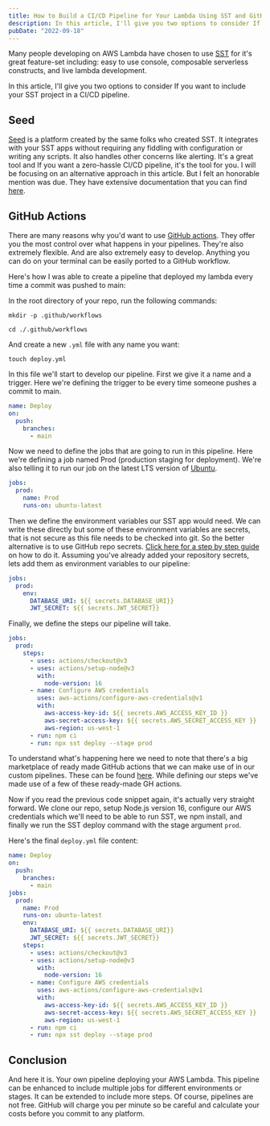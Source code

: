 ```yaml
---
title: How to Build a CI/CD Pipeline for Your Lambda Using SST and GitHub Actions
description: In this article, I'll give you two options to consider If you want to include your SST project in a CI/CD pipeline.
pubDate: "2022-09-18"
---
```


Many people developing on AWS Lambda have chosen to use [SST](https://sst.dev/) for it's great feature-set including: easy to use console, composable serverless constructs, and live lambda development.

In this article, I'll give you two options to consider If you want to include your SST project in a CI/CD pipeline.

## Seed

[Seed](https://seed.run/) is a platform created by the same folks who created SST. It integrates with your SST apps without requiring any fiddling with configuration or writing any scripts. It also handles other concerns like alerting. It's a great tool and If you want a zero-hassle CI/CD pipeline, it's the tool for you. I will be focusing on an alternative approach in this article. But I felt an honorable mention was due. They have extensive documentation that you can find [here](https://seed.run/docs/).

## GitHub Actions

There are many reasons why you'd want to use [GitHub actions](https://docs.github.com/en/actions). They offer you the most control over what happens in your pipelines. They're also extremely flexible. And are also extremely easy to develop. Anything you can do on your terminal can be easily ported to a GitHub workflow.

Here's how I was able to create a pipeline that deployed my lambda every time a commit was pushed to main:

In the root directory of your repo, run the following commands:

```shell
mkdir -p .github/workflows
```

```shell
cd ./.github/workflows
```

And create a new `.yml` file with any name you want:

```shell
touch deploy.yml
```

In this file we'll start to develop our pipeline. First we give it a name and a trigger. Here we're defining the trigger to be every time someone pushes a commit to main.

```yml
name: Deploy
on:
  push:
    branches:
      - main
```

Now we need to define the jobs that are going to run in this pipeline. Here we're defining a job named Prod (production staging for deployment). We're also telling it to run our job on the latest LTS version of [Ubuntu](https://ubuntu.com/).

```yml
jobs:
  prod:
    name: Prod
    runs-on: ubuntu-latest
```

Then we define the environment variables our SST app would need. We can write these directly but some of these environment variables are secrets, that is not secure as this file needs to be checked into git. So the better alternative is to use GitHub repo secrets. [Click here for a step by step guide](https://docs.github.com/en/actions/security-guides/encrypted-secrets) on how to do it.
Assuming you've already added your repository secrets, lets add them as environment variables to our pipeline:

```yml
jobs:
  prod:
    env:
      DATABASE_URI: ${{ secrets.DATABASE_URI}}
      JWT_SECRET: ${{ secrets.JWT_SECRET}}
```

Finally, we define the steps our pipeline will take.

```yml
jobs:
  prod:
    steps:
      - uses: actions/checkout@v3
      - uses: actions/setup-node@v3
        with:
          node-version: 16
      - name: Configure AWS credentials
        uses: aws-actions/configure-aws-credentials@v1
        with:
          aws-access-key-id: ${{ secrets.AWS_ACCESS_KEY_ID }}
          aws-secret-access-key: ${{ secrets.AWS_SECRET_ACCESS_KEY }}
          aws-region: us-west-1
      - run: npm ci
      - run: npx sst deploy --stage prod
```

To understand what's happening here we need to note that there's a big marketplace of ready made GitHub actions that we can make use of in our custom pipelines. These can be found [here](https://github.com/marketplace?type=actions). While defining our steps we've made use of a few of these ready-made GH actions.

Now if you read the previous code snippet again, it's actually very straight forward. We clone our repo, setup Node.js version 16, configure our AWS credentials which we'll need to be able to run SST, we npm install, and finally we run the SST deploy command with the stage argument `prod`.

Here's the final `deploy.yml` file content:

```yml
name: Deploy
on:
  push:
    branches:
      - main
jobs:
  prod:
    name: Prod
    runs-on: ubuntu-latest
    env:
      DATABASE_URI: ${{ secrets.DATABASE_URI}}
      JWT_SECRET: ${{ secrets.JWT_SECRET}}
    steps:
      - uses: actions/checkout@v3
      - uses: actions/setup-node@v3
        with:
          node-version: 16
      - name: Configure AWS credentials
        uses: aws-actions/configure-aws-credentials@v1
        with:
          aws-access-key-id: ${{ secrets.AWS_ACCESS_KEY_ID }}
          aws-secret-access-key: ${{ secrets.AWS_SECRET_ACCESS_KEY }}
          aws-region: us-west-1
      - run: npm ci
      - run: npx sst deploy --stage prod
```

## Conclusion

And here it is. Your own pipeline deploying your AWS Lambda. This pipeline can be enhanced to include multiple jobs for different environments or stages. It can be extended to include more steps. Of course, pipelines are not free. GitHub will charge you per minute so be careful and calculate your costs before you commit to any platform.

